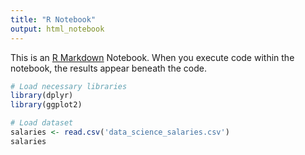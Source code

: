 ```yaml
---
title: "R Notebook"
output: html_notebook
---
```


This is an [R Markdown](http://rmarkdown.rstudio.com) Notebook. When you execute code within the notebook, the results appear beneath the code. 

```r
# Load necessary libraries
library(dplyr)
library(ggplot2)

# Load dataset
salaries <- read.csv('data_science_salaries.csv')
salaries
```
